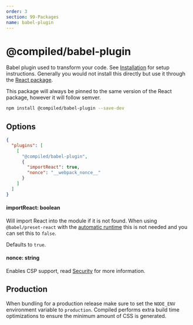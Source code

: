 ```yaml
---
order: 3
section: 99-Packages
name: babel-plugin
---
```


# @compiled/babel-plugin

Babel plugin used to transform your code.
See [Installation](/installation) for setup instructions.
Generally you would not install this directly but use it through the [React package](/pkg-react).

This package will always be pinned to the same version of the React package,
however it will follow semver.

```bash
npm install @compiled/babel-plugin --save-dev
```

## Options

```json
{
  "plugins": [
    [
      "@compiled/babel-plugin",
      {
        "importReact": true,
        "nonce": "__webpack_nonce__"
      }
    ]
  ]
}
```

#### importReact: boolean

Will import React into the module if it is not found.
When using `@babel/preset-react` with the [automatic runtime](https://babeljs.io/docs/en/babel-preset-react#react-automatic-runtime) this is not needed and you can set this to `false`.

Defaults to `true`.

#### nonce: string

Enables CSP support,
read [Security](/security) for more information.

## Production

When bundling for a production release make sure to set the `NODE_ENV` environment variable to `production`.
Compiled performs extra build time optimizations to ensure the minimum amount of CSS is generated.
